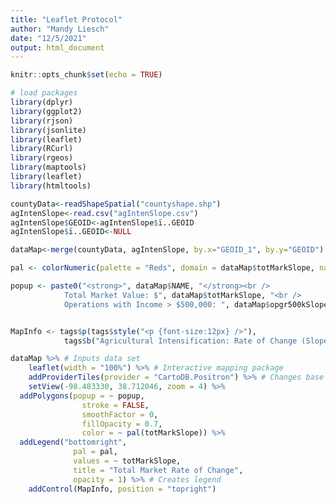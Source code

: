 ```yaml
---
title: "Leaflet Protocol"
author: "Mandy Liesch"
date: "12/5/2021"
output: html_document
---
```


```r
knitr::opts_chunk$set(echo = TRUE)
```

```r
# load packages
library(dplyr)
library(ggplot2)
library(rjson)
library(jsonlite)
library(leaflet)
library(RCurl)
library(rgeos)
library(maptools)
library(leaflet)
library(htmltools)
```

```r
countyData<-readShapeSpatial("countyshape.shp")
agIntenSlope<-read.csv("agIntenSlope.csv")
agIntenSlope$GEOID<-agIntenSlope$ï..GEOID
agIntenSlope$ï..GEOID<-NULL

dataMap<-merge(countyData, agIntenSlope, by.x="GEOID_1", by.y="GEOID")

pal <- colorNumeric(palette = "Reds", domain = dataMap$totMarkSlope, na.color = NA)

popup <- paste0("<strong>", dataMap$NAME, "</strong><br /> 
            Total Market Value: $", dataMap$totMarkSlope, "<br />
            Operations with Income > $500,000: ", dataMap$opgr500kSlope)


MapInfo <- tags$p(tags$style("<p {font-size:12px} />"),
            tags$b("Agricultural Intensification: Rate of Change (Slope)"))

dataMap %>% # Inputs data set
    leaflet(width = "100%") %>% # Interactive mapping package
    addProviderTiles(provider = "CartoDB.Positron") %>% # Changes base map
    setView(-98.483330, 38.712046, zoom = 4) %>% 
  addPolygons(popup = ~ popup,
                stroke = FALSE,
                smoothFactor = 0,
                fillOpacity = 0.7,
                color = ~ pal(totMarkSlope)) %>%
  addLegend("bottomright", 
              pal = pal, 
              values = ~ totMarkSlope,
              title = "Total Market Rate of Change",
              opacity = 1) %>% # Creates legend
    addControl(MapInfo, position = "topright")


```

